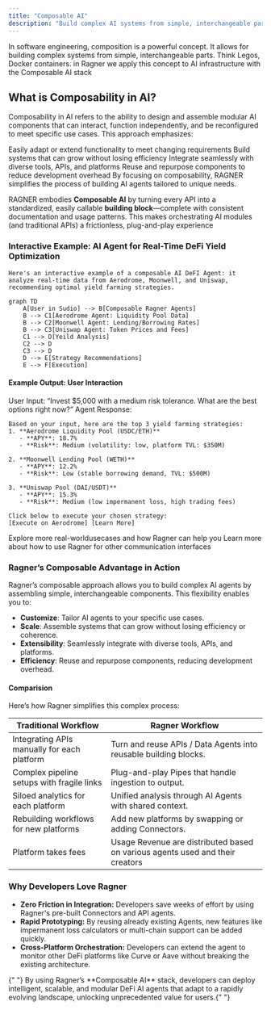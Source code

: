 ```yaml
---
title: "Composable AI"
description: "Build complex AI systems from simple, interchangeable parts - like Legos for AI infrastructure"
---
```


In software engineering, composition is a powerful concept. It allows for building complex systems from simple, interchangeable parts. Think Legos, Docker containers. in Ragner we apply this concept to AI infrastructure with the Composable AI stack

## What is Composability in AI?

Composability in AI refers to the ability to design and assemble modular AI components that can interact, function independently, and be reconfigured to meet specific use cases. This approach emphasizes:

<CardGroup cols={2}>
  <Card title="Flexibility" icon="arrows-rotate">
    Easily adapt or extend functionality to meet changing requirements
  </Card>
  <Card title="Scalability" icon="arrow-up-right-dots">
    Build systems that can grow without losing efficiency
  </Card>
  <Card title="Interoperability" icon="plug">
    Integrate seamlessly with diverse tools, APIs, and platforms
  </Card>
  <Card title="Efficiency" icon="gauge-high">
    Reuse and repurpose components to reduce development overhead
  </Card>
</CardGroup>

<Note>
  By focusing on composability, RAGNER simplifies the process of building AI
  agents tailored to unique needs.
</Note>

RAGNER embodies **Composable AI** by turning every API into a standardized, easily callable **building block**—complete with consistent documentation and usage patterns. This makes orchestrating AI modules (and traditional APIs) a frictionless, plug-and-play experience

### Interactive Example: AI Agent for Real-Time DeFi Yield Optimization

    Here's an interactive example of a composable AI DeFI Agent: it analyze real-time data from Aerodrome, Moonwell, and Uniswap, recommending optimal yield farming strategies.

```mermaid
graph TD
    A[User in Sudio] --> B[Composable Ragner Agents]
    B --> C1[Aerodrome Agent: Liquidity Pool Data]
    B --> C2[Moonwell Agent: Lending/Borrowing Rates]
    B --> C3[Uniswap Agent: Token Prices and Fees]
    C1 --> D[Yeild Analysis]
    C2 --> D
    C3 --> D
    D --> E[Strategy Recommendations]
    E --> F[Execution]
```

#### Example Output: User Interaction

User Input:
“Invest $5,000 with a medium risk tolerance. What are the best options right now?”
Agent Response:

```
Based on your input, here are the top 3 yield farming strategies:
1. **Aerodrome Liquidity Pool (USDC/ETH)**
   - **APY**: 18.7%
   - **Risk**: Medium (volatility: low, platform TVL: $350M)

2. **Moonwell Lending Pool (WETH)**
   - **APY**: 12.2%
   - **Risk**: Low (stable borrowing demand, TVL: $500M)

3. **Uniswap Pool (DAI/USDT)**
   - **APY**: 15.3%
   - **Risk**: Medium (low impermanent loss, high trading fees)

Click below to execute your chosen strategy:
[Execute on Aerodrome] [Learn More]
```

<CardGroup cols={2}>
  <Card title="View More Usecases" href="usecases">
    Explore more real-worldusecases and how Ragner can help you
  </Card>
  <Card title="Beyond Just Composable API Agents" href="introduction">
    Learn more about how to use Ragner for other communication interfaces
  </Card>
</CardGroup>

### Ragner’s Composable Advantage in Action

Ragner’s composable approach allows you to build complex AI agents by assembling simple, interchangeable components. This flexibility enables you to:

- **Customize**: Tailor AI agents to your specific use cases.
- **Scale**: Assemble systems that can grow without losing efficiency or coherence.
- **Extensibility**: Seamlessly integrate with diverse tools, APIs, and platforms.
- **Efficiency**: Reuse and repurpose components, reducing development overhead.

#### Comparision

Here’s how Ragner simplifies this complex process:

| Traditional Workflow                        | Ragner Workflow                                                               |
| ------------------------------------------- | ----------------------------------------------------------------------------- |
| Integrating APIs manually for each platform | Turn and reuse APIs / Data Agents into reusable building blocks.              |
| Complex pipeline setups with fragile links  | Plug-and-play Pipes that handle ingestion to output.                          |
| Siloed analytics for each platform          | Unified analysis through AI Agents with shared context.                       |
| Rebuilding workflows for new platforms      | Add new platforms by swapping or adding Connectors.                           |
| Platform takes fees                         | Usage Revenue are distributed based on various agents used and their creators |

### Why Developers Love Ragner

- **Zero Friction in Integration:** Developers save weeks of effort by using Ragner's pre-built Connectors and API agents.
- **Rapid Prototyping:** By reusing already existing Agents, new features like impermanent loss calculators or multi-chain support can be added quickly.
- **Cross-Platform Orchestration:** Developers can extend the agent to monitor other DeFi platforms like Curve or Aave without breaking the existing architecture.

<Info>
  {" "}
  By using Ragner’s **Composable AI** stack, developers can deploy intelligent, scalable,
  and modular DeFi AI agents that adapt to a rapidly evolving landscape, unlocking
  unprecedented value for users.{" "}
</Info>
